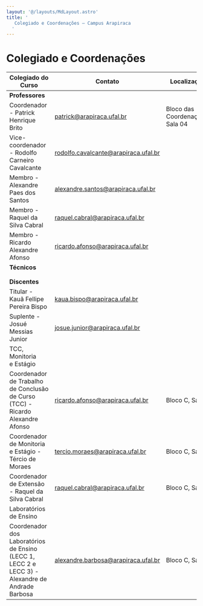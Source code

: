 ```yaml
---
layout: '@/layouts/MdLayout.astro'
title: '
   Colegiado e Coordenações — Campus Arapiraca
  '
---
```




Colegiado e Coordenações
========================














| Colegiado do Curso | Contato | Localização |
| --- | --- | --- |
| **Professores** |  |  |
| Coordenador  - Patrick Henrique Brito | patrick@arapiraca.ufal.br | Bloco das Coordenações, Sala 04 |
| Vice-coordenador - Rodolfo Carneiro Cavalcante | rodolfo.cavalcante@arapiraca.ufal.br |  |
| Membro - Alexandre Paes dos Santos | alexandre.santos@arapiraca.ufal.br |  |
| Membro - Raquel da Silva Cabral | raquel.cabral@arapiraca.ufal.br |  |
| Membro - Ricardo Alexandre Afonso | ricardo.afonso@arapiraca.ufal.br |  |
| **Técnicos** |  |  |
|  |  |  |
|  |  |  |
| **Discentes** |  |  |
| Titular - Kauã Fellipe Pereira Bispo | kaua.bispo@arapiraca.ufal.br |  |
| Suplente - Josué Messias Junior | josue.junior@arapiraca.ufal.br |  |
| TCC, Monitoria e Estágio |  |  |
| Coordenador de Trabalho de Conclusão de Curso (TCC) -Ricardo Alexandre Afonso | ricardo.afonso@arapiraca.ufal.br | Bloco C, Sala |
| Coordenador de Monitoria e Estágio - Tércio de Moraes | tercio.moraes@arapiraca.ufal.br | Bloco C, Sala 6 |
| Coordenador de Extensão - Raquel da Silva Cabral | raquel.cabral@arapiraca.ufal.br | Bloco C, Sala |
| Laboratórios de Ensino |  |  |
| Coordenador dos Laboratórios de Ensino (LECC 1, LECC 2 e LECC 3) -    Alexandre de Andrade Barbosa | alexandre.barbosa@arapiraca.ufal.br | Bloco C, Sala 5 |















